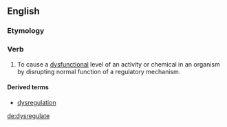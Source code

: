==English==

===Etymology===
{{prefix|dys|regulate|lang=en}}

===Verb===
{{en-verb|dysregulat}}

# {{context|biology|lang=en}} To cause a [[dysfunctional]] level of an activity or chemical in an organism by disrupting normal function of a regulatory mechanism.

====Derived terms====
* [[dysregulation]]

[[de:dysregulate]]